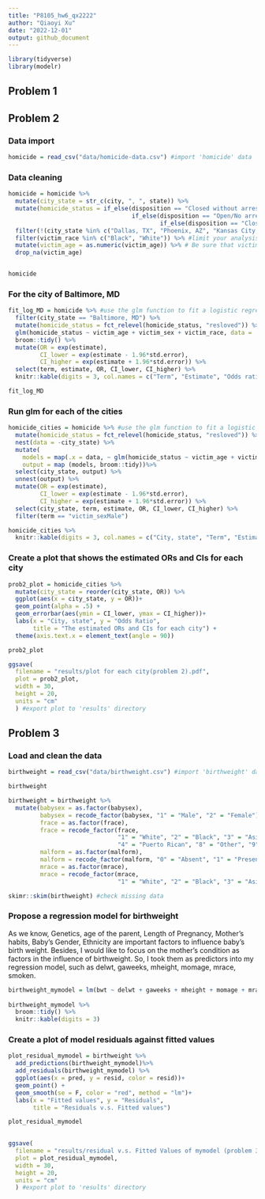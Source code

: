 ```yaml
---
title: "P8105_hw6_qx2222"
author: "Qiaoyi Xu"
date: "2022-12-01"
output: github_document
---
```


```r
library(tidyverse)
library(modelr)
```

## Problem 1


## Problem 2

### Data import
```r
homicide = read_csv("data/homicide-data.csv") #import 'homicide' data
```

### Data cleaning
```r
homicide = homicide %>%
  mutate(city_state = str_c(city, ", ", state)) %>%
  mutate(homicide_status = if_else(disposition == "Closed without arrest", "unresolved",
                                   if_else(disposition == "Open/No arrest", "unresolved",
                                           if_else(disposition == "Closed by arrest", "resolved", NA_character_)))) %>%
  filter(!(city_state %in% c("Dallas, TX", "Phoenix, AZ", "Kansas City, MO", "Tulsa, AL"))) %>% #omit observations
  filter(victim_race %in% c("Black", "White")) %>% #limit your analysis those for whom victim_race is white or black
  mutate(victim_age = as.numeric(victim_age)) %>% # Be sure that victim_age is numeric
  drop_na(victim_age)


homicide
```

### For the city of Baltimore, MD
```r
fit_log_MD = homicide %>% #use the glm function to fit a logistic regression
  filter(city_state == "Baltimore, MD") %>%
  mutate(homicide_status = fct_relevel(homicide_status, "resloved")) %>%
  glm(homicide_status ~ victim_age + victim_sex + victim_race, data = ., family = binomial())%>%
  broom::tidy() %>%
  mutate(OR = exp(estimate),
         CI_lower = exp(estimate - 1.96*std.error),
         CI_higher = exp(estimate + 1.96*std.error)) %>%
  select(term, estimate, OR, CI_lower, CI_higher) %>%
  knitr::kable(digits = 3, col.names = c("Term", "Estimate", "Odds ratio", "95CI_low","95CI_high"))

fit_log_MD
```


### Run glm for each of the cities
```r
homicide_cities = homicide %>% #use the glm function to fit a logistic regression
  mutate(homicide_status = fct_relevel(homicide_status, "resloved")) %>%
  nest(data = -city_state) %>%
  mutate(
    models = map(.x = data, ~ glm(homicide_status ~ victim_age + victim_sex + victim_race, data = .x, family = binomial())),
    output = map (models, broom::tidy))%>%
  select(city_state, output) %>%
  unnest(output) %>%
  mutate(OR = exp(estimate),
         CI_lower = exp(estimate - 1.96*std.error),
         CI_higher = exp(estimate + 1.96*std.error)) %>%
  select(city_state, term, estimate, OR, CI_lower, CI_higher) %>%
  filter(term == "victim_sexMale")

homicide_cities %>%
  knitr::kable(digits = 3, col.names = c("City, state", "Term", "Estimate", "Odds ratio", "95CI_low","95CI_high"))
```

### Create a plot that shows the estimated ORs and CIs for each city
```r
prob2_plot = homicide_cities %>%
  mutate(city_state = reorder(city_state, OR)) %>%
  ggplot(aes(x = city_state, y = OR))+
  geom_point(alpha = .5) +
  geom_errorbar(aes(ymin = CI_lower, ymax = CI_higher))+
  labs(x = "City, state", y = "Odds Ratio",
       title = "The estimated ORs and CIs for each city") +
  theme(axis.text.x = element_text(angle = 90))

prob2_plot
```
```r
ggsave(
  filename = "results/plot for each city(problem 2).pdf",
  plot = prob2_plot,
  width = 30,
  height = 20,
  units = "cm"
  ) #export plot to 'results' directory
```


## Problem 3

### Load and clean the data 
```r
birthweight = read_csv("data/birthweight.csv") #import 'birthweight' data

birthweight
```

```r
birthweight = birthweight %>%
  mutate(babysex = as.factor(babysex),
         babysex = recode_factor(babysex, "1" = "Male", "2" = "Female"),
         frace = as.factor(frace),
         frace = recode_factor(frace, 
                               "1" = "White", "2" = "Black", "3" = "Asian", 
                               "4" = "Puerto Rican", "8" = "Other", "9" = "Unknown"),
         malform = as.factor(malform),
         malform = recode_factor(malform, "0" = "Absent", "1" = "Present"),
         mrace = as.factor(mrace),
         mrace = recode_factor(mrace, 
                               "1" = "White", "2" = "Black", "3" = "Asian", "4" = "Puerto Rican", "8" = "Other"))

skimr::skim(birthweight) #check missing data

```

### Propose a regression model for birthweight

As we know, Genetics, age of the parent, Length of Pregnancy, Mother's habits, Baby's Gender, Ethnicity are important factors to influence baby's birth weight. Besides, I would like to focus on the mother's condition as factors in the influence of birthweight. So, I took them as predictors into my regression model, such as delwt, gaweeks, mheight, momage, mrace, smoken.

```r
birthweight_mymodel = lm(bwt ~ delwt + gaweeks + mheight + momage + mrace + smoken, data = birthweight)
  
birthweight_mymodel %>%
  broom::tidy() %>%
  knitr::kable(digits = 3)

```

### Create a plot of model residuals against fitted values 
```r
plot_residual_mymodel = birthweight %>%
  add_predictions(birthweight_mymodel)%>%
  add_residuals(birthweight_mymodel) %>%
  ggplot(aes(x = pred, y = resid, color = resid))+
  geom_point() +
  geom_smooth(se = F, color = "red", method = "lm")+
  labs(x = "Fitted values", y = "Residuals",
       title = "Residuals v.s. Fitted values") 

plot_residual_mymodel
  
```

```r
ggsave(
  filename = "results/residual v.s. Fitted Values of mymodel (problem 3).pdf",
  plot = plot_residual_mymodel,
  width = 30,
  height = 20,
  units = "cm"
  ) #export plot to 'results' directory
```










